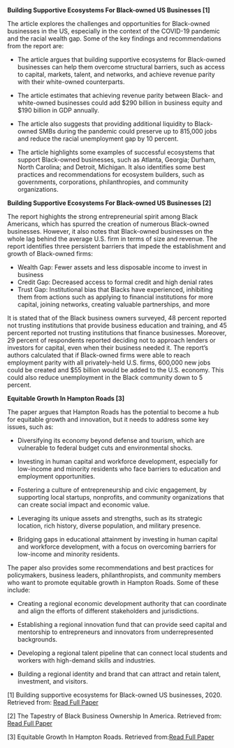 **Building Supportive Ecosystems For Black-owned US Businesses [1]**

The article explores the challenges and opportunities for Black-owned businesses in the US, especially in the context of the COVID-19 pandemic and the racial wealth gap. Some of the key findings and recommendations from the report are:

-   The article argues that building supportive ecosystems for Black-owned businesses can help them overcome structural barriers, such as access to capital, markets, talent, and networks, and achieve revenue parity with their white-owned counterparts.

-   The article estimates that achieving revenue parity between Black- and white-owned businesses could add \$290 billion in business equity and \$190 billion in GDP annually.

-   The article also suggests that providing additional liquidity to Black-owned SMBs during the pandemic could preserve up to 815,000 jobs and reduce the racial unemployment gap by 10 percent.

-   The article highlights some examples of successful ecosystems that support Black-owned businesses, such as Atlanta, Georgia; Durham, North Carolina; and Detroit, Michigan. It also identifies some best practices and recommendations for ecosystem builders, such as governments, corporations, philanthropies, and community organizations.

**Building Supportive Ecosystems For Black-owned US Businesses [2]**

The report highights the strong entrepreneurial spirit among Black Americans, which has spurred the creation of numerous Black-owned businesses. However, it also notes that Black-owned businesses on the whole lag behind the average U.S. firm in terms of size and revenue. The report identifies three persistent barriers that impede the establishment and growth of Black-owned firms:

-   Wealth Gap: Fewer assets and less disposable income to invest in business
-   Credit Gap: Decreased access to formal credit and high denial rates
-   Trust Gap: Institutional bias that Blacks have experienced, inhibiting them from actions such as applying to financial institutions for more capital, joining networks, creating valuable partnerships, and more

It is stated that of the Black business owners surveyed, 48 percent reported not trusting institutions that provide business education and training, and 45 percent reported not trusting institutions that finance businesses. Moreover, 29 percent of respondents reported deciding not to approach lenders or investors for capital, even when their business needed it. The report’s authors calculated that if Black-owned firms were able to reach employment parity with all privately-held U.S. firms, 600,000 new jobs could be created and \$55 billion would be added to the U.S. economy. This could also reduce unemployment in the Black community down to 5 percent.

**Equitable Growth In Hampton Roads [3]**

The paper argues that Hampton Roads has the potential to become a hub for equitable growth and innovation, but it needs to address some key issues, such as:

-   Diversifying its economy beyond defense and tourism, which are vulnerable to federal budget cuts and environmental shocks.

-   Investing in human capital and workforce development, especially for low-income and minority residents who face barriers to education and employment opportunities.

-   Fostering a culture of entrepreneurship and civic engagement, by supporting local startups, nonprofits, and community organizations that can create social impact and economic value.

-   Leveraging its unique assets and strengths, such as its strategic location, rich history, diverse population, and military presence.

-   Bridging gaps in educational attainment by investing in human capital and workforce development, with a focus on overcoming barriers for low-income and minority residents.

The paper also provides some recommendations and best practices for policymakers, business leaders, philanthropists, and community members who want to promote equitable growth in Hampton Roads. Some of these include:

-   Creating a regional economic development authority that can coordinate and align the efforts of different stakeholders and jurisdictions.

-   Establishing a regional innovation fund that can provide seed capital and mentorship to entrepreneurs and innovators from underrepresented backgrounds.

-   Developing a regional talent pipeline that can connect local students and workers with high-demand skills and industries.

-   Building a regional identity and brand that can attract and retain talent, investment, and visitors.

[1] Building supportive ecosystems for Black-owned US businesses, 2020. Retrieved from: [Read Full Paper](https://www.mckinsey.com/industries/public-sector/our-insights/building-supportive-ecosystems-for-black-owned-us-businesses)

[2] The Tapestry of Black Business Ownership In America. Retrieved from: [Read Full Paper](https://aeoworks.org/wp-content/uploads/2019/03/AEO_Black_Owned_Business_Report_02_16_17_FOR_WEB-1.pdf)

[3] Equitable Growth In Hampton Roads. Retrieved from:[Read Full Paper](https://github.com/blackbrand-dashboard/article/blob/main/ar3.pdf)
